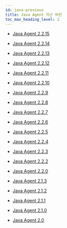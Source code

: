 ```yaml
---
id: java-previous
title: Java Agent 지난 버전
toc_max_heading_level: 2
---
```


* [Java Agent 2.2.15](java-2_2_15)

* [Java Agent 2.2.14](java-2_2_14)

* [Java Agent 2.2.13](java-2_2_13)

* [Java Agent 2.2.12](java-2_2_12)

* [Java Agent 2.2.11](java-2_2_11)

* [Java Agent 2.2.10](java-2_2_10)

* [Java Agent 2.2.9](java-2_2_9)

* [Java Agent 2.2.8](java-2_2_8)

* [Java Agent 2.2.7](java-2_2_7)

* [Java Agent 2.2.6](java-2_2_6)

* [Java Agent 2.2.5](java-2_2_5)

* [Java Agent 2.2.4](java-2_2_4)

* [Java Agent 2.2.3](java-2_2_3)

* [Java Agent 2.2.2](java-2_2_2)

* [Java Agent 2.2.0](java-2_2_0)

* [Java Agent 2.1.3](java-2_1_3)

* [Java Agent 2.1.2](java-2_1_2)

* [Java Agent 2.1.1](java-2_1_1)

* [Java Agent 2.1.0](java-2_1_0)

* [Java Agent 2.0](java-2_0)